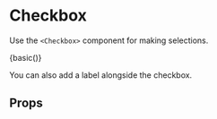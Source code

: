 
<Meta title="Components/Checkbox" component={Checkbox} />

# Checkbox

Use the `<Checkbox>` component for making selections.

<Preview>
  <Story name="default">{basic()}</Story>
</Preview>

You can also add a label alongside the checkbox.

<Preview withToolbar>
  <Story name="label">
    <Checkbox label="Clicking this will toggle the checkbox" />
  </Story>
</Preview>

## Props

<Props of={Checkbox} />
